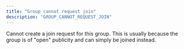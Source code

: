 ```yaml
---
title: "Group cannot request join"
description: "GROUP_CANNOT_REQUEST_JOIN"
---
```


Cannot create a join request for this group. This is usually because the group is of "open" publicity and
can simply be joined instead.

